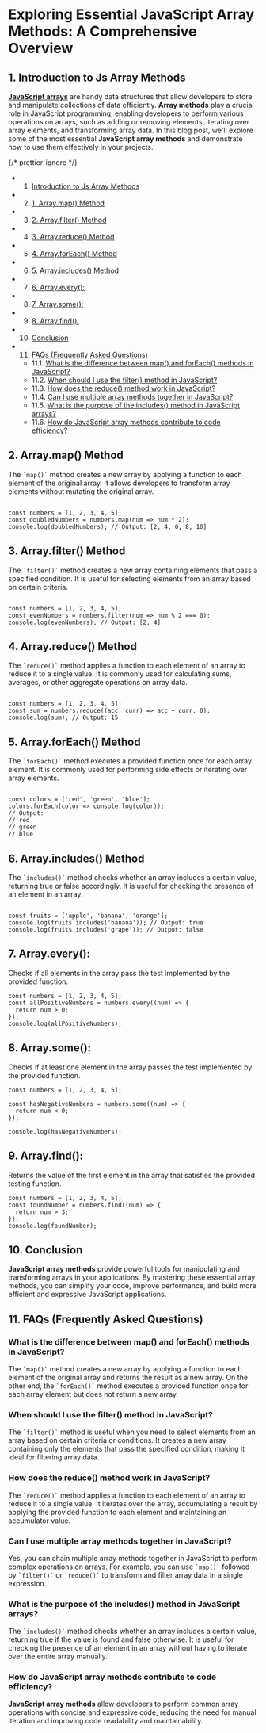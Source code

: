 

# Exploring Essential JavaScript Array Methods: A Comprehensive Overview

## 1. <a name='IntroductiontoJsArrayMethods'></a>Introduction to Js Array Methods

[**JavaScript arrays**](https://developer.mozilla.org/en-US/docs/Web/JavaScript/Reference/Global_Objects/Array) are handy data structures that allow developers to store and manipulate collections of data efficiently. **Array methods** play a crucial role in JavaScript programming, enabling developers to perform various operations on arrays, such as adding or removing elements, iterating over array elements, and transforming array data. In this blog post, we'll explore some of the most essential **JavaScript array methods** and demonstrate how to use them effectively in your projects.

{/* prettier-ignore */}
<TOC>

- 1. [Introduction to Js Array Methods](#IntroductiontoJsArrayMethods)
- 2. [1\. Array.map() Method](#Array.mapMethod)
- 3. [2\. Array.filter() Method](#Array.filterMethod)
- 4. [3\. Array.reduce() Method](#Array.reduceMethod)
- 5. [4\. Array.forEach() Method](#Array.forEachMethod)
- 6. [5\. Array.includes() Method](#Array.includesMethod)
- 7. [6\. Array.every():](#Array.every:)
- 8. [7\. Array.some():](#Array.some:)
- 9. [8\. Array.find():](#Array.find:)
- 10. [Conclusion](#Conclusion)
- 11. [FAQs (Frequently Asked Questions)](#FAQsFrequentlyAskedQuestions)
  - 11.1. [What is the difference between map() and forEach() methods in JavaScript?](#WhatisthedifferencebetweenmapandforEachmethodsinJavaScript)
  - 11.2. [When should I use the filter() method in JavaScript?](#WhenshouldIusethefiltermethodinJavaScript)
  - 11.3. [How does the reduce() method work in JavaScript?](#HowdoesthereducemethodworkinJavaScript)
  - 11.4. [Can I use multiple array methods together in JavaScript?](#CanIusemultiplearraymethodstogetherinJavaScript)
  - 11.5. [What is the purpose of the includes() method in JavaScript arrays?](#WhatisthepurposeoftheincludesmethodinJavaScriptarrays)
  - 11.6. [How do JavaScript array methods contribute to code efficiency?](#HowdoJavaScriptarraymethodscontributetocodeefficiency)

</TOC>

## 2. <a name='Array.mapMethod'></a> Array.map() Method

The `` `map()` `` method creates a new array by applying a function to each element of the original array. It allows developers to transform array elements without mutating the original array.

```

const numbers = [1, 2, 3, 4, 5];
const doubledNumbers = numbers.map(num => num * 2);
console.log(doubledNumbers); // Output: [2, 4, 6, 8, 10]

```

## 3. <a name='Array.filterMethod'></a> Array.filter() Method

The `` `filter()` `` method creates a new array containing elements that pass a specified condition. It is useful for selecting elements from an array based on certain criteria.

```

const numbers = [1, 2, 3, 4, 5];
const evenNumbers = numbers.filter(num => num % 2 === 0);
console.log(evenNumbers); // Output: [2, 4]

```

## 4. <a name='Array.reduceMethod'></a> Array.reduce() Method

The `` `reduce()` `` method applies a function to each element of an array to reduce it to a single value. It is commonly used for calculating sums, averages, or other aggregate operations on array data.

```

const numbers = [1, 2, 3, 4, 5];
const sum = numbers.reduce((acc, curr) => acc + curr, 0);
console.log(sum); // Output: 15

```

## 5. <a name='Array.forEachMethod'></a> Array.forEach() Method

The `` `forEach()` `` method executes a provided function once for each array element. It is commonly used for performing side effects or iterating over array elements.

```

const colors = ['red', 'green', 'blue'];
colors.forEach(color => console.log(color));
// Output:
// red
// green
// blue

```

## 6. <a name='Array.includesMethod'></a> Array.includes() Method

The `` `includes()` `` method checks whether an array includes a certain value, returning true or false accordingly. It is useful for checking the presence of an element in an array.

```

const fruits = ['apple', 'banana', 'orange'];
console.log(fruits.includes('banana')); // Output: true
console.log(fruits.includes('grape')); // Output: false

```

## 7. <a name='Array.every:'></a> Array.every():

Checks if all elements in the array pass the test implemented by the provided function.

```
const numbers = [1, 2, 3, 4, 5];
const allPositiveNumbers = numbers.every((num) => {
  return num > 0;
});
console.log(allPositiveNumbers);

```

## 8. <a name='Array.some:'></a> Array.some():

Checks if at least one element in the array passes the test implemented by the provided function.

```
const numbers = [1, 2, 3, 4, 5];

const hasNegativeNumbers = numbers.some((num) => {
  return num < 0;
});

console.log(hasNegativeNumbers);

```

## 9. <a name='Array.find:'></a> Array.find():

Returns the value of the first element in the array that satisfies the provided testing function.

```
const numbers = [1, 2, 3, 4, 5];
const foundNumber = numbers.find((num) => {
  return num > 3;
});
console.log(foundNumber);

```

## 10. <a name='Conclusion'></a>Conclusion

**JavaScript array methods** provide powerful tools for manipulating and transforming arrays in your applications. By mastering these essential array methods, you can simplify your code, improve performance, and build more efficient and expressive JavaScript applications.

## 11. <a name='FAQsFrequentlyAskedQuestions'></a>FAQs (Frequently Asked Questions)

### <a name='WhatisthedifferencebetweenmapandforEachmethodsinJavaScript'></a>What is the difference between map() and forEach() methods in JavaScript?

The `` `map()` `` method creates a new array by applying a function to each element of the original array and returns the result as a new array. On the other end, the `` `forEach()` `` method executes a provided function once for each array element but does not return a new array.

### <a name='WhenshouldIusethefiltermethodinJavaScript'></a>When should I use the filter() method in JavaScript?

The `` `filter()` `` method is useful when you need to select elements from an array based on certain criteria or conditions. It creates a new array containing only the elements that pass the specified condition, making it ideal for filtering array data.

### <a name='HowdoesthereducemethodworkinJavaScript'></a>How does the reduce() method work in JavaScript?

The `` `reduce()` `` method applies a function to each element of an array to reduce it to a single value. It iterates over the array, accumulating a result by applying the provided function to each element and maintaining an accumulator value.

### <a name='CanIusemultiplearraymethodstogetherinJavaScript'></a>Can I use multiple array methods together in JavaScript?

Yes, you can chain multiple array methods together in JavaScript to perform complex operations on arrays. For example, you can use `` `map()` `` followed by `` `filter()` `` or `` `reduce()` `` to transform and filter array data in a single expression.

### <a name='WhatisthepurposeoftheincludesmethodinJavaScriptarrays'></a>What is the purpose of the includes() method in JavaScript arrays?

The `` `includes()` `` method checks whether an array includes a certain value, returning true if the value is found and false otherwise. It is useful for checking the presence of an element in an array without having to iterate over the entire array manually.

### <a name='HowdoJavaScriptarraymethodscontributetocodeefficiency'></a>How do JavaScript array methods contribute to code efficiency?

**JavaScript array methods** allow developers to perform common array operations with concise and expressive code, reducing the need for manual iteration and improving code readability and maintainability.
